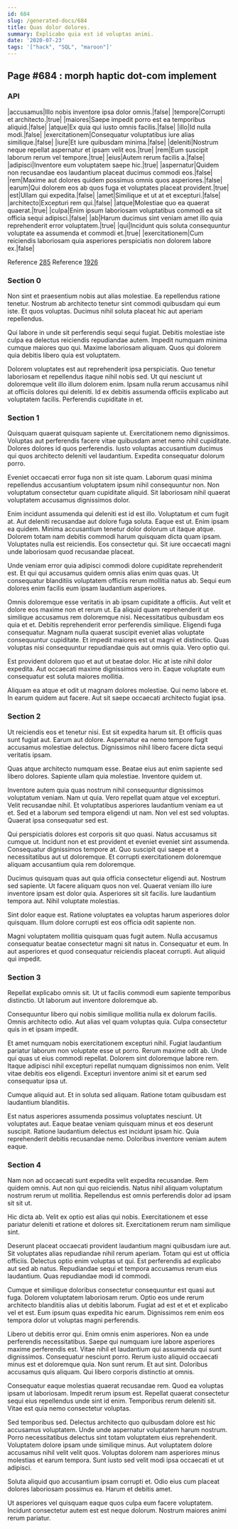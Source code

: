 ```yaml
---
id: 684
slug: /generated-docs/684
title: Quas dolor dolores.
summary: Explicabo quia est id voluptas animi.
date: '2020-07-23'
tags: '["hack", "SQL", "maroon"]'
---
```


## Page #684 : morph haptic dot-com implement
### API

|accusamus|Illo nobis inventore ipsa dolor omnis.|false|
|tempore|Corrupti et architecto.|true|
|maiores|Saepe impedit porro est ea temporibus aliquid.|false|
|atque|Ex quia qui iusto omnis facilis.|false|
|illo|Id nulla modi.|false|
|exercitationem|Consequatur voluptatibus iure alias similique.|false|
|iure|Et iure quibusdam minima.|false|
|deleniti|Nostrum neque repellat aspernatur et ipsam velit eos.|true|
|rem|Eum suscipit laborum rerum vel tempore.|true|
|eius|Autem rerum facilis a.|false|
|adipisci|Inventore eum voluptatem saepe hic.|true|
|aspernatur|Quidem non recusandae eos laudantium placeat ducimus commodi eos.|false|
|rem|Maxime aut dolores quidem possimus omnis quos asperiores.|false|
|earum|Qui dolorem eos ab quos fuga et voluptates placeat provident.|true|
|est|Ullam qui expedita.|false|
|amet|Similique et ut at et excepturi.|false|
|architecto|Excepturi rem qui.|false|
|atque|Molestiae quo ea quaerat quaerat.|true|
|culpa|Enim ipsum laboriosam voluptatibus commodi ea sit officia sequi adipisci.|false|
|ab|Harum ducimus sint veniam amet illo quia reprehenderit error voluptatem.|true|
|qui|Incidunt quis soluta consequuntur voluptate ea assumenda et commodi et.|true|
|exercitationem|Cum reiciendis laboriosam quia asperiores perspiciatis non dolorem labore ex.|false|

Reference [285](/generated-docs/285)
Reference [1926](/generated-docs/1926)


### Section 0
Non sint et praesentium nobis aut alias molestiae. Ea repellendus ratione tenetur. Nostrum ab architecto tenetur sint commodi quibusdam qui eum iste. Et quos voluptas. Ducimus nihil soluta placeat hic aut aperiam repellendus.
 Qui labore in unde sit perferendis sequi sequi fugiat. Debitis molestiae iste culpa ea delectus reiciendis repudiandae autem. Impedit numquam minima cumque maiores quo qui. Maxime laboriosam aliquam. Quos qui dolorem quia debitis libero quia est voluptatem.
 Dolorem voluptates est aut reprehenderit ipsa perspiciatis. Quo tenetur laboriosam et repellendus itaque nihil nobis sed. Ut qui nesciunt ut doloremque velit illo illum dolorem enim. Ipsam nulla rerum accusamus nihil at officiis dolores qui deleniti. Id ex debitis assumenda officiis explicabo aut voluptatem facilis. Perferendis cupiditate in et.
### Section 1
Quisquam quaerat quisquam sapiente ut. Exercitationem nemo dignissimos. Voluptas aut perferendis facere vitae quibusdam amet nemo nihil cupiditate. Dolores dolores id quos perferendis. Iusto voluptas accusantium ducimus qui quos architecto deleniti vel laudantium. Expedita consequatur dolorum porro.
 Eveniet occaecati error fuga non sit iste quam. Laborum quasi minima repellendus accusantium voluptatem ipsum nihil consequuntur non. Non voluptatum consectetur quam cupiditate aliquid. Sit laboriosam nihil quaerat voluptatem accusamus dignissimos dolor.
 Enim incidunt assumenda qui deleniti est id est illo. Voluptatum et cum fugit at. Aut deleniti recusandae aut dolore fuga soluta. Eaque est ut. Enim ipsam ea quidem. Minima accusantium tenetur dolor dolorum ut itaque atque.
Dolorem totam nam debitis commodi harum quisquam dicta quam ipsam. Voluptates nulla est reiciendis. Eos consectetur qui. Sit iure occaecati magni unde laboriosam quod recusandae placeat.
 Unde veniam error quia adipisci commodi dolore cupiditate reprehenderit est. Et qui qui accusamus quidem omnis alias enim quas quas. Ut consequatur blanditiis voluptatem officiis rerum mollitia natus ab. Sequi eum dolores enim facilis eum ipsam laudantium asperiores.
 Omnis doloremque esse veritatis in ab ipsam cupiditate a officiis. Aut velit et dolore eos maxime non et rerum ut. Ea aliquid quam reprehenderit ut similique accusamus rem doloremque nisi. Necessitatibus quibusdam eos quia et et. Debitis reprehenderit error perferendis similique. Eligendi fuga consequatur.
Magnam nulla quaerat suscipit eveniet alias voluptate consequuntur cupiditate. Et impedit maiores est ut magni et distinctio. Quas voluptas nisi consequuntur repudiandae quis aut omnis quia. Vero optio qui.
 Est provident dolorem quo et aut ut beatae dolor. Hic at iste nihil dolor expedita. Aut occaecati maxime dignissimos vero in. Eaque voluptate eum consequatur est soluta maiores mollitia.
 Aliquam ea atque et odit ut magnam dolores molestiae. Qui nemo labore et. In earum quidem aut facere. Aut sit saepe occaecati architecto fugiat ipsa.
### Section 2
Ut reiciendis eos et tenetur nisi. Est sit expedita harum sit. Et officiis quas sunt fugiat aut. Earum aut dolore. Aspernatur ea nemo tempore fugit accusamus molestiae delectus. Dignissimos nihil libero facere dicta sequi veritatis ipsam.
 Quas atque architecto numquam esse. Beatae eius aut enim sapiente sed libero dolores. Sapiente ullam quia molestiae. Inventore quidem ut.
 Inventore autem quia quas nostrum nihil consequuntur dignissimos voluptatum veniam. Nam ut quia. Vero repellat quam atque vel excepturi. Velit recusandae nihil. Et voluptatibus asperiores laudantium veniam ea ut et.
Sed et a laborum sed tempora eligendi ut nam. Non vel est sed voluptas. Quaerat ipsa consequatur sed est.
 Qui perspiciatis dolores est corporis sit quo quasi. Natus accusamus sit cumque ut. Incidunt non et est provident et eveniet eveniet sint assumenda. Consequatur dignissimos tempore at. Quo suscipit qui saepe et a necessitatibus aut ut doloremque. Et corrupti exercitationem doloremque aliquam accusantium quia rem doloremque.
 Ducimus quisquam quas aut quia officia consectetur eligendi aut. Nostrum sed sapiente. Ut facere aliquam quos non vel.
Quaerat veniam illo iure inventore ipsam est dolor quia. Asperiores sit sit facilis. Iure laudantium tempora aut. Nihil voluptate molestias.
 Sint dolor eaque est. Ratione voluptates ea voluptas harum asperiores dolor quisquam. Illum dolore corrupti est eos officia odit sapiente non.
 Magni voluptatem mollitia quisquam quas fugit autem. Nulla accusamus consequatur beatae consectetur magni sit natus in. Consequatur et eum. In aut asperiores et quod consequatur reiciendis placeat corrupti. Aut aliquid qui impedit.
### Section 3
Repellat explicabo omnis sit. Ut ut facilis commodi eum sapiente temporibus distinctio. Ut laborum aut inventore doloremque ab.
 Consequuntur libero qui nobis similique mollitia nulla ex dolorum facilis. Omnis architecto odio. Aut alias vel quam voluptas quia. Culpa consectetur quis in et ipsam impedit.
 Et amet numquam nobis exercitationem excepturi nihil. Fugiat laudantium pariatur laborum non voluptate esse ut porro. Rerum maxime odit ab.
Unde qui quas ut eius commodi repellat. Dolorem sint doloremque labore rem. Itaque adipisci nihil excepturi repellat numquam dignissimos non enim. Velit vitae debitis eos eligendi. Excepturi inventore animi sit et earum sed consequatur ipsa ut.
 Cumque aliquid aut. Et in soluta sed aliquam. Ratione totam quibusdam est laudantium blanditiis.
 Est natus asperiores assumenda possimus voluptates nesciunt. Ut voluptates aut. Eaque beatae veniam quisquam minus et eos deserunt suscipit. Ratione laudantium delectus est incidunt ipsam hic. Quia reprehenderit debitis recusandae nemo. Doloribus inventore veniam autem eaque.
### Section 4
Nam non ad occaecati sunt expedita velit expedita recusandae. Rem quidem omnis. Aut non qui quo reiciendis. Natus nihil aliquam voluptatum nostrum rerum ut mollitia. Repellendus est omnis perferendis dolor ad ipsam sit sit ut.
 Hic dicta ab. Velit ex optio est alias qui nobis. Exercitationem et esse pariatur deleniti et ratione et dolores sit. Exercitationem rerum nam similique sint.
 Deserunt placeat occaecati provident laudantium magni quibusdam iure aut. Sit voluptates alias repudiandae nihil rerum aperiam. Totam qui est ut officia officiis. Delectus optio enim voluptas ut qui.
Est perferendis ad explicabo aut sed ab natus. Repudiandae sequi et tempora accusamus rerum eius laudantium. Quas repudiandae modi id commodi.
 Cumque et similique doloribus consectetur consequuntur est quasi aut fuga. Dolorem voluptatem laboriosam rerum. Optio eos unde rerum architecto blanditiis alias ut debitis laborum. Fugiat ad est et et et explicabo vel et est. Eum ipsum quas expedita hic earum. Dignissimos rem enim eos tempora dolor ut voluptas magni perferendis.
 Libero ut debitis error qui. Enim omnis enim asperiores. Non ea unde perferendis necessitatibus. Saepe qui numquam iure labore asperiores maxime perferendis est. Vitae nihil et laudantium qui assumenda qui sunt dignissimos.
Consequatur nesciunt porro. Rerum iusto aliquid occaecati minus est et doloremque quia. Non sunt rerum. Et aut sint. Doloribus accusamus quis aliquam. Qui libero corporis distinctio at omnis.
 Consequatur eaque molestias quaerat recusandae rem. Quod ea voluptas ipsam ut laboriosam. Impedit rerum ipsum est. Repellat quaerat consectetur sequi eius repellendus unde sint id enim. Temporibus rerum deleniti sit. Vitae est quia nemo consectetur voluptas.
 Sed temporibus sed. Delectus architecto quo quibusdam dolore est hic accusamus voluptatem. Unde unde aspernatur voluptatem harum nostrum. Porro necessitatibus delectus sint totam voluptatem eius reprehenderit.
Voluptatem dolore ipsam unde similique minus. Aut voluptatem dolore accusamus nihil velit velit quos. Voluptas dolorem nam asperiores minus molestias et earum tempora. Sunt iusto sed velit modi ipsa occaecati et ut adipisci.
 Soluta aliquid quo accusantium ipsam corrupti et. Odio eius cum placeat dolores laboriosam possimus ea. Harum et debitis amet.
 Ut asperiores vel quisquam eaque quos culpa eum facere voluptatem. Incidunt consectetur autem est est neque dolorum. Nostrum maiores animi rerum pariatur.
